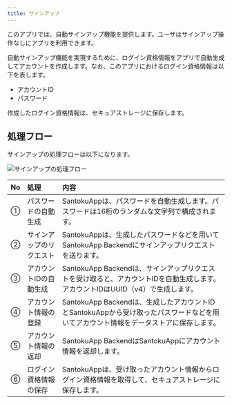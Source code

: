 ```yaml
---
title: サインアップ
---
```


このアプリでは、自動サインアップ機能を提供します。ユーザはサインアップ操作なしにアプリを利用できます。

自動サインアップ機能を実現するために、ログイン資格情報をアプリで自動生成してアカウントを作成します。なお、このアプリにおけるログイン資格情報は以下を表します。

- アカウントID
- パスワード

作成したログイン資格情報は、セキュアストレージに保存します。

## 処理フロー

サインアップの処理フローは以下になります。

![サインアップの処理フロー](auth-signup-flow.drawio.png)

| No | 処理 | 内容 |
|:--|:--|:--|
| ① | パスワードの自動生成 | SantokuAppは、パスワードを自動生成します。パスワードは16桁のランダムな文字列で構成されます。 |
| ② | サインアップのリクエスト | SantokuAppは、生成したパスワードなどを用いてSantokuApp Backendにサインアップリクエストを送ります。 |
| ③ | アカウントIDの自動生成 | SantokuApp Backendは、サインアップリクエストを受け取ると、アカウントIDを自動生成します。アカウントIDはUUID（v4）で生成します。 |
| ④ | アカウント情報の登録 | SantokuApp Backendは、生成したアカウントIDとSantokuAppから受け取ったパスワードなどを用いてアカウント情報をデータストアに保存します。 |
| ⑤ | アカウント情報の返却 | SantokuApp BackendはSantokuAppにアカウント情報を返却します。|
| ⑥ | ログイン資格情報の保存 | SantokuAppは、受け取ったアカウント情報からログイン資格情報を取得して、セキュアストレージに保存します。 |

